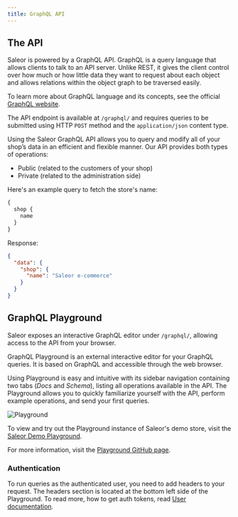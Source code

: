 ```yaml
---
title: GraphQL API
---
```


## The API

Saleor is powered by a GraphQL API. GraphQL is a query language that allows clients to talk to an API server. Unlike REST, it gives the client control over how much or how little data they want to request about each object and allows relations within the object graph to be traversed easily.

To learn more about GraphQL language and its concepts, see the official [GraphQL website](https://graphql.org/).

The API endpoint is available at `/graphql/` and requires queries to be submitted using HTTP `POST` method and the `application/json` content type.

Using the Saleor GraphQL API allows you to query and modify all of your shop’s data in an efficient and flexible manner. Our API provides both types of operations:

- Public (related to the customers of your shop)
- Private (related to the administration side)

Here's an example query to fetch the store's name:

```graphql
{
  shop {
    name
  }
}
```

Response:
```json
{
  "data": {
    "shop": {
      "name": "Saleor e-commerce"
    }
  }
}
```

## GraphQL Playground

Saleor exposes an interactive GraphQL editor under `/graphql/`, allowing access to the API from your browser.

GraphQL Playground is an external interactive editor for your GraphQL queries. It is based on GraphQL and accessible through the web browser. 

Using Playground is easy and intuitive with its sidebar navigation containing two tabs (_Docs_ and _Schema_), listing all operations available in the API. The Playground allows you to quickly familiarize yourself with the API, perform example operations, and send your first queries.

![Playground](../screenshots/api-playground.png)

To view and try out the Playground instance of Saleor's demo store, visit the [Saleor Demo Playground](https://demo.saleor.io/graphql/).

For more information, visit the [Playground GitHub page](https://github.com/prisma/graphql-playground).


### Authentication

To run queries as the authenticated user, you need to add headers to your request. The headers section is located at the bottom left side of the Playground. To read more, how to get auth tokens, read [User documentation](developer/users.mdx#authentication).
